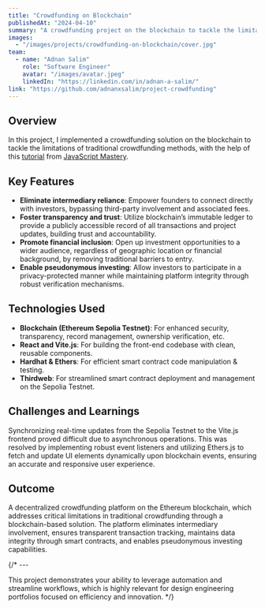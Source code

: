 ```yaml
---
title: "Crowdfunding on Blockchain"
publishedAt: "2024-04-10"
summary: "A crowdfunding project on the blockchain to tackle the limitations of traditional crowdfunding methods."
images:
  - "/images/projects/crowdfunding-on-blockchain/cover.jpg"
team:
  - name: "Adnan Salim"
    role: "Software Engineer"
    avatar: "/images/avatar.jpeg"
    linkedIn: "https://linkedin.com/in/adnan-a-salim/"
link: "https://github.com/adnanxsalim/project-crowdfunding"
---
```


## Overview

In this project, I implemented a crowdfunding solution on the blockchain to tackle the limitations of traditional crowdfunding methods, with the help of this [tutorial](https://youtu.be/BDCT6TYLYdI) from [JavaScript Mastery](https://www.youtube.com/@javascriptmastery).

## Key Features

- **Eliminate intermediary reliance**: Empower founders to connect directly with investors, bypassing third-party involvement and associated fees.
- **Foster transparency and trust**: Utilize blockchain’s immutable ledger to provide a publicly accessible record of all transactions and project updates, building trust and accountability.
- **Promote financial inclusion**: Open up investment opportunities to a wider audience, regardless of geographic location or financial background, by removing traditional barriers to entry.
- **Enable pseudonymous investing**: Allow investors to participate in a privacy-protected manner while maintaining platform integrity through robust verification mechanisms.

## Technologies Used

- **Blockchain (Ethereum Sepolia Testnet)**: For enhanced security, transparency, record management, ownership verification, etc.
- **React and Vite.js**: For building the front-end codebase with clean, reusable components.
- **Hardhat & Ethers**: For efficient smart contract code manipulation & testing.
- **Thirdweb**:  For streamlined smart contract deployment and management on the Sepolia Testnet.

## Challenges and Learnings

Synchronizing real-time updates from the Sepolia Testnet to the Vite.js frontend proved difficult due to asynchronous operations. This was resolved by implementing robust event listeners and utilizing Ethers.js to fetch and update UI elements dynamically upon blockchain events, ensuring an accurate and responsive user experience.

## Outcome

A decentralized crowdfunding platform on the Ethereum blockchain, which addresses critical limitations in traditional crowdfunding through a blockchain-based solution. The platform eliminates intermediary involvement, ensures transparent transaction tracking, maintains data integrity through smart contracts, and enables pseudonymous investing capabilities.

{/* ---

This project demonstrates your ability to leverage automation and streamline workflows, which is highly relevant for design engineering portfolios focused on efficiency and innovation. */}